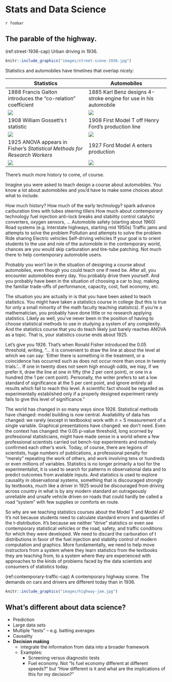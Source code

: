 # Stats and Data Science 

`r foobar`

## The parable of the highway.

(ref:street-1936-cap) Urban driving in 1936.

```r
knitr::include_graphics("images/street-scene-1936.jpg")
```

Statistics and automobiles have timelines that overlap nicely:

Statistics   |  Automobiles
-------------|-------------
1888 Francis Galton introduces the "co-relation" coefficient | 1885 Karl Benz designs 4-stroke engine for use in his automobile
![](images/Galtons_correlation_diagram_1875.jpg) | ![](images/1885Benz.jpg)
1908 William Gossett's t statistic | 1908 First Model T off Henry Ford's production line
![](images/student_diag2.gif) | ![](images/220px-1910Ford-T.jpg)
1925 ANOVA appears in Fisher's *Statistical Methods for Research Workers* | 1927 Ford Model A enters production
![](images/Fisher-F-distr.png) |  ![](images/1931_Ford_Model_A_Town_Car_Sedan_Delivery.jpg)


There’s much more history to come, of course.

Imagine you were asked to teach design a course about automobiles. You know a lot about automobiles and you’d have to make some choices about what to include.

How much history?
How much of the early technology?
spark advance
carburation
tires with tubes
steering tillers
How much about contemporary technology
fuel injection
anti-lock breaks and stability control
catalytic converters, oxygen sensors, …
Automobile safety (starting about 1960)
Road systems (e.g. Interstate highways, starting mid 1950s)
Traffic jams and attempts to solve the problem
Pollution and attempts to solve the problem
Ride sharing
Electric vehicles
Self-driving vehicles
If your goal is to orient students to the use and role of the automobile in the contemporary world, chances are you would skip carburation and tire-tube patching. Not much there to help contemporary automobile users.

Probably you won’t be in the situation of designing a course about automobiles, even though you could teach one if need be. After all, you encounter automobiles every day. You probably drive them yourself. And you probably have been in the situation of choosing a car to buy, making the familiar trade-offs of performance, capacity, cost, fuel economy, etc.

The situation you are actually in is that you have been asked to teach statistics. You might have taken a statistics course in college (but this is true for only a small minority of the math faculty teaching statistics). If you’re a mathematician, you probably have done little or no research applying statistics. Likely as well, you’ve never been in the position of having to choose statistical methods to use in studying a system of any complexity. And the statistics course that you do teach likely just barely reaches ANOVA as a topic. That is, your statistics course ends about 1925.

Let’s give you 1926. That’s when Ronald Fisher introduced the 0.05 threshold, writing, “… it is convenient to draw the line at about the level at which we can say: ‘Either there is something in the treatment, or a coincidence has occurred such as does not occur more than once in twenty trials.’… If one in twenty does not seem high enough odds, we may, if we prefer it, draw the line at one in fifty (the 2 per cent point), or one in a hundred (the 1 per cent point). Personally, the writer prefers to set a low standard of significance at the 5 per cent point, and ignore entirely all results which fail to reach this level. A scientific fact should be regarded as experimentally established only if a properly designed experiment rarely fails to give this level of significance.”

The world has changed in so many ways since 1926. Statistical methods have changed: model building is now central. Availability of data has changed: we rarely (except in textbooks) work with $n=5$ measurement of a single variable. Graphical presentations have changed: we don’t need. Even the context has changed: the 0.05 p-value threshold, long scorned by professional statisticians, might have made sense in a world where a few professional scientists carried out bench-top experiments and routinely confirmed each other’s work. Today, of course, there are legions of scientists, huge numbers of publications, a professional penalty for “merely” repeating the work of others, and work involving tens or hundreds or even millions of variables. Statistics is no longer primarily a tool for the experimentalist, it is used to search for patterns in observational data and to predict outcomes from available inputs. And statistics is used to explore causality in observational systems, something that is discouraged strongly by textbooks, much like a driver in 1925 would be discouraged from driving across country in what is by any modern standard an outrageously unreliable and unsafe vehicle driven on roads that could hardly be called a road “system” with few supplies or comforts en route.

So why are we teaching statistics courses about the Model T and Model A? It’s not because students need to calculate standard errors and quantiles of the t-distribution. It’s because we neither “drive” statistics or even see contemporary statistical vehicles or the road, safety, and traffic conditions for which they were developed. We need to discard the carburation of t distributions in favor of the fuel injection and stability control of modern computation and graphics. More fundamentally, we need to help move instructors from a system where they learn statistics from the textbooks they are teaching from, to a system where they are experienced with approaches to the kinds of problems faced by the data scientists and consumers of statistics today.

(ref:contemporary-traffic-cap) A contemporary highway scene. The demands on cars and drivers are different today than in 1936.

```r
knitr::include_graphics("images/highway-jam.jpg")
```

## What's different about data science?

- Prediction
- Large data sets
- Multiple "tests" -- e.g. batting averages
- Causality
- **Decision making**
    - integrate the information from data into a broader framework
    - Examples:
        - Screening versus diagnostic tests
        - Fuel economy. Not "Is fuel economy different at different speeds?" but "How different is it and what are the implications of this for my decision?"
         
        

